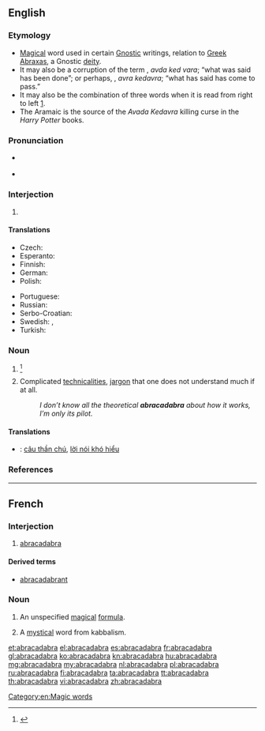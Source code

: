 ==English==

{{wikipedia}}

===Etymology===
{{rft}}
* [[magical|Magical]] word used in certain [[Gnostic]] writings, relation to [[Greek]] [[abraxas|Abraxas]], a Gnostic [[deity]].
* It may also be a corruption of the {{etyl|arc}} term {{term|עבדא כד ברא|עַבְדָא כְּדַ ברָא|lang=arc|sc=Hebr}}, ''avda ked vara''; “what was said has been done”; or perhaps, {{etyl|he}} {{term|עבראכדברא|lang=he|sc=Hebr}}, ''avra kedavra''; “what has said has come to pass.”
* It may also be the combination of three {{etyl|he}} words {{term|ארבע-אחד-ארבע|lang=he|sc=Hebr}} when it is read from right to left [http://www.scribd.com/doc/14656725/Abracadabra].
* The Aramaic is the source of the ''Avada Kedavra'' killing curse in the ''Harry Potter'' books.<!-- JK Rowling said this 15 April 2004, at the Edinburgh Book Festival, but referred to the meaning as “let the thing be destroyed”-->

===Pronunciation===
* {{a|US}} {{IPA|/ˌæb.ɹə.kə.ˈdæb.ɹə/}}
* {{audio|en-us-abracadabra.ogg|Audio (US)}}

===Interjection===
{{en-interj|head=abracadabra!}}

# {{n-g|Used to [[indicate]] that a [[magic trick]] or other [[illusion]] has been [[perform]]ed.}}

====Translations====
{{trans-top|used to indicate that a magic trick or other illusion has been performed}}
* Czech: {{t-|cs|abrakadabra}}
* Esperanto: {{t-|eo|abrakadabra}}
* Finnish: {{t+|fi|abrakadabra}}
* German: {{t+|de|Abrakadabra}}
* Polish: {{t+|pl|abrakadabra}}
{{trans-mid}}
* Portuguese: {{t-|pt|abracadabra}}
* Russian: {{t+|ru|абракадабра|f|tr=abrakadábra|sc=Cyrl}}
* Serbo-Croatian: {{t-|sh|абракадабра|tr=abrakadabra|sc=Cyrl}}
* Swedish: {{t+|sv|abrakadabra}}, {{t-|sv|abra kadabra}}
* Turkish: {{t+|tr|abrakadabra}}
{{trans-bottom}}

===Noun===
{{en-noun|-}}

# {{n-g|A [[mystical]] word or [[collocation]] of letters from [[kabbalism]], said to ward off disease or disaster.}} {{defdate|First attested in the mid 16<sup>th</sup> century.}}<ref name=SOED>{{reference-book | last =| first = | authorlink =  | coauthors =  | editor =Brown, Lesley  | others =  | title = The Shorter Oxford English Dictionary | origdate =  | origyear = 1933| origmonth =  | url =  | format =  | accessdate =  | accessyear =  | accessmonth =  | edition = 5th | date =  | year =2003| month =  | publisher =Oxford University Press  | location =Oxford, UK | language =  | id =  | doi = | isbn =978-0-19-860575-7 | lccn = | ol = | pages =7| chapter =  | chapterurl =  | quote =}}</ref>
# Complicated [[technicality|technicalities]], [[jargon]] that one does not understand much if at all.
#: ''I don’t know all the theoretical '''abracadabra''' about how it works, I’m only its pilot.''

====Translations====
<!-- need tables -->
{{checktrans}}
* {{ttbc|vi}}: [[câu thần chú]], [[lời nói khó hiểu]]

===References===
<references/>

[[Category:en:Magic words]]

----

==French==

===Interjection===
{{fr-intj}}

# [[#Interjection|abracadabra]]

====Derived terms====
* [[abracadabrant]]

===Noun===
{{fr-noun|m}}

# An unspecified [[magical]] [[formula]].
# {{historical|lang=fr}} A [[mystical]] word from kabbalism.

[[et:abracadabra]]
[[el:abracadabra]]
[[es:abracadabra]]
[[fr:abracadabra]]
[[gl:abracadabra]]
[[ko:abracadabra]]
[[kn:abracadabra]]
[[hu:abracadabra]]
[[mg:abracadabra]]
[[my:abracadabra]]
[[nl:abracadabra]]
[[pl:abracadabra]]
[[ru:abracadabra]]
[[fi:abracadabra]]
[[ta:abracadabra]]
[[tt:abracadabra]]
[[th:abracadabra]]
[[vi:abracadabra]]
[[zh:abracadabra]]